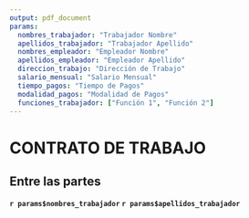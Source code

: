 ```yaml
---
output: pdf_document
params:
  nombres_trabajador: "Trabajador Nombre"
  apellidos_trabajador: "Trabajador Apellido"
  nombres_empleador: "Empleador Nombre"
  apellidos_empleador: "Empleador Apellido"
  direccion_trabajo: "Dirección de Trabajo"
  salario_mensual: "Salario Mensual"
  tiempo_pagos: "Tiempo de Pagos"
  modalidad_pagos: "Modalidad de Pagos"
  funciones_trabajador: ["Función 1", "Función 2"]
---
```

# CONTRATO DE TRABAJO


## Entre las partes

**`r params$nombres_trabajador` `r params$apellidos_trabajador`**




